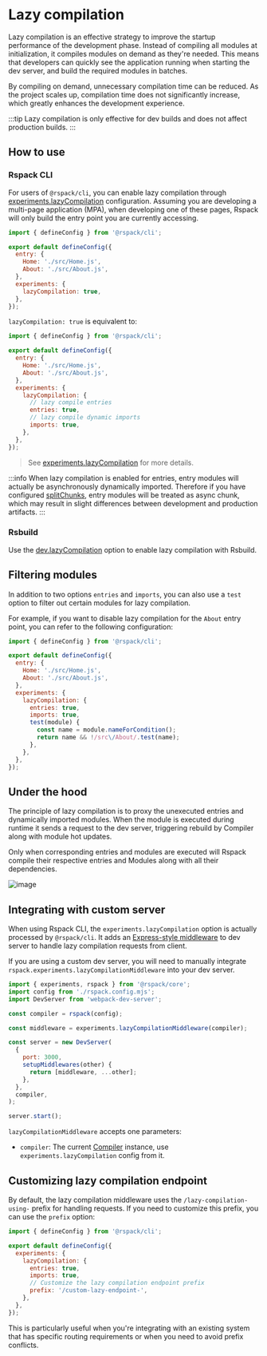 # Lazy compilation

Lazy compilation is an effective strategy to improve the startup performance of the development phase. Instead of compiling all modules at initialization, it compiles modules on demand as they're needed. This means that developers can quickly see the application running when starting the dev server, and build the required modules in batches.

By compiling on demand, unnecessary compilation time can be reduced. As the project scales up, compilation time does not significantly increase, which greatly enhances the development experience.

:::tip
Lazy compilation is only effective for dev builds and does not affect production builds.
:::

## How to use

### Rspack CLI

For users of `@rspack/cli`, you can enable lazy compilation through [experiments.lazyCompilation](/config/experiments#experimentslazycompilation) configuration. Assuming you are developing a multi-page application (MPA), when developing one of these pages, Rspack will only build the entry point you are currently accessing.

```js title="rspack.config.mjs"
import { defineConfig } from '@rspack/cli';

export default defineConfig({
  entry: {
    Home: './src/Home.js',
    About: './src/About.js',
  },
  experiments: {
    lazyCompilation: true,
  },
});
```

`lazyCompilation: true` is equivalent to:

```js title="rspack.config.mjs"
import { defineConfig } from '@rspack/cli';

export default defineConfig({
  entry: {
    Home: './src/Home.js',
    About: './src/About.js',
  },
  experiments: {
    lazyCompilation: {
      // lazy compile entries
      entries: true,
      // lazy compile dynamic imports
      imports: true,
    },
  },
});
```

> See [experiments.lazyCompilation](/config/experiments#experimentslazycompilation) for more details.

:::info
When lazy compilation is enabled for entries, entry modules will actually be asynchronously dynamically imported. Therefore if you have configured [splitChunks](/config/optimization#optimizationsplitchunks), entry modules will be treated as async chunk, which may result in slight differences between development and production artifacts.
:::

### Rsbuild

Use the [dev.lazyCompilation](https://rsbuild.rs/config/dev/lazy-compilation) option to enable lazy compilation with Rsbuild.

## Filtering modules

In addition to two options `entries` and `imports`, you can also use a `test` option to filter out certain modules for lazy compilation.

For example, if you want to disable lazy compilation for the `About` entry point, you can refer to the following configuration:

```js title="rspack.config.mjs"
import { defineConfig } from '@rspack/cli';

export default defineConfig({
  entry: {
    Home: './src/Home.js',
    About: './src/About.js',
  },
  experiments: {
    lazyCompilation: {
      entries: true,
      imports: true,
      test(module) {
        const name = module.nameForCondition();
        return name && !/src\/About/.test(name);
      },
    },
  },
});
```

## Under the hood

The principle of lazy compilation is to proxy the unexecuted entries and dynamically imported modules. When the module is executed during runtime it sends a request to the dev server, triggering rebuild by Compiler along with module hot updates.

Only when corresponding entries and modules are executed will Rspack compile their respective entries and Modules along with all their dependencies.

![image](https://assets.rspack.dev/rspack/assets/lazy-proxy-module.png)

## Integrating with custom server

When using Rspack CLI, the `experiments.lazyCompilation` option is actually processed by `@rspack/cli`. It adds an [Express-style middleware](https://expressjs.com/en/guide/using-middleware.html) to dev server to handle lazy compilation requests from client.

If you are using a custom dev server, you will need to manually integrate `rspack.experiments.lazyCompilationMiddleware` into your dev server.

```js title="start.mjs"
import { experiments, rspack } from '@rspack/core';
import config from './rspack.config.mjs';
import DevServer from 'webpack-dev-server';

const compiler = rspack(config);

const middleware = experiments.lazyCompilationMiddleware(compiler);

const server = new DevServer(
  {
    port: 3000,
    setupMiddlewares(other) {
      return [middleware, ...other];
    },
  },
  compiler,
);

server.start();
```

`lazyCompilationMiddleware` accepts one parameters:

- `compiler`: The current [Compiler](/api/javascript-api/compiler) instance, use `experiments.lazyCompilation` config from it.

## Customizing lazy compilation endpoint

By default, the lazy compilation middleware uses the `/lazy-compilation-using-` prefix for handling requests. If you need to customize this prefix, you can use the `prefix` option:

```js title="rspack.config.mjs"
import { defineConfig } from '@rspack/cli';

export default defineConfig({
  experiments: {
    lazyCompilation: {
      entries: true,
      imports: true,
      // Customize the lazy compilation endpoint prefix
      prefix: '/custom-lazy-endpoint-',
    },
  },
});
```

This is particularly useful when you're integrating with an existing system that has specific routing requirements or when you need to avoid prefix conflicts.
